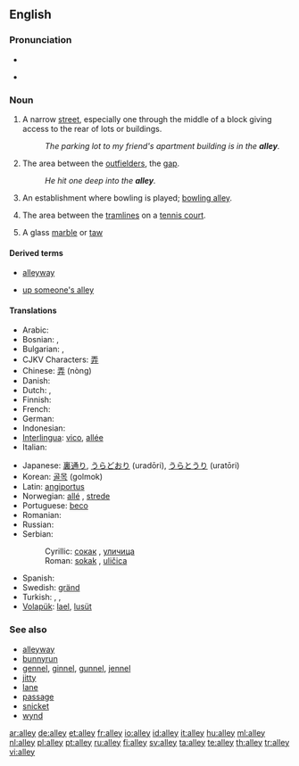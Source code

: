 ==English==
{{wikipedia}}

===Pronunciation===
* {{audio|en-us-alley.ogg|Audio (US)}}

* {{rhymes|æli}}

===Noun===
{{en-noun}}

# A narrow [[street]], especially one through the middle of a block giving access to the rear of lots or buildings.
#: ''The parking lot to my friend's apartment building is in the '''alley'''.''
# {{baseball}} The area between the [[outfielder]]s, the [[gap]].
#: ''He hit one deep into the '''alley'''.''
# {{bowling}} An establishment where bowling is played; [[bowling alley]].
# {{tennis}} The area between the [[tramlines]] on a [[tennis court]].
# A glass [[marble]] or [[taw]]

====Derived terms====
{{rel-top|Terms derived from ''alley''}}
* [[alleyway]]
{{rel-mid}}
* [[up someone's alley]]
{{rel-bottom}}

====Translations====
{{trans-top|A narrow street}}
* Arabic: {{t-|ar|زقاق|m|tr=zuqāq}}
* Bosnian: {{t-|bs|sokak|m}}, {{t-|bs|uličica|f}}
* Bulgarian: {{t|bg|алея}},  {{t|bg|пасаж}}
* CJKV Characters: [[弄]]
* Chinese: [[弄]] (nòng)
* Danish: {{t-|da|gyde|c}}
* Dutch: {{t-|nl|doorgang|m}}, {{t+|nl|steeg|f}}
* Finnish: {{t+|fi|kuja}}
* French: {{t+|fr|allée|f}}
* German: {{t+|de|Allee|f}}
* Indonesian: {{t+|id|gang|xs=Indonesian}}
* [[Interlingua]]: [[vico]], [[allée]]
* Italian: {{t+|it|vicolo|m}}
{{trans-mid}}
* Japanese: [[裏通り]], [[うらどおり]] (uradōri), [[うらとうり]] (uratōri)
* Korean: [[골목]] (golmok)
* Latin: [[angiportus]] {{m}}
* Norwegian: [[allé]] {{m}}, [[strede]] {{n}}
* Portuguese: [[beco]] {{m}}
* Romanian: {{t+|ro|alee|f}}
* Russian: {{t+|ru|переулок|m|tr=pereúlok}}
* Serbian:
*: Cyrillic: [[сокак#Serbian|сокак]] {{m}}, [[уличица#Serbian|уличица]] {{f}}
*: Roman: [[sokak#Serbian|sokak]] {{m}}, [[uličica#Serbian|uličica]] {{f}}
* Spanish: {{t-|es|callejón|m}}
* Swedish: [[gränd]] {{c}}
* Turkish: {{t+|tr|geçit}}, {{t-|tr|dar sokak}}, {{t+|tr|pasaj}}
* [[Volapük]]: [[lael]], [[lusüt]]
{{trans-bottom}}

===See also===
* [[alleyway]]
* [[bunnyrun]]
* [[gennel]], [[ginnel]], [[gunnel]], [[jennel]]
* [[jitty]]
* [[lane]]
* [[passage]]
* [[snicket]]
* [[wynd]]

[[ar:alley]]
[[de:alley]]
[[et:alley]]
[[fr:alley]]
[[io:alley]]
[[id:alley]]
[[it:alley]]
[[hu:alley]]
[[ml:alley]]
[[nl:alley]]
[[pl:alley]]
[[pt:alley]]
[[ru:alley]]
[[fi:alley]]
[[sv:alley]]
[[ta:alley]]
[[te:alley]]
[[th:alley]]
[[tr:alley]]
[[vi:alley]]